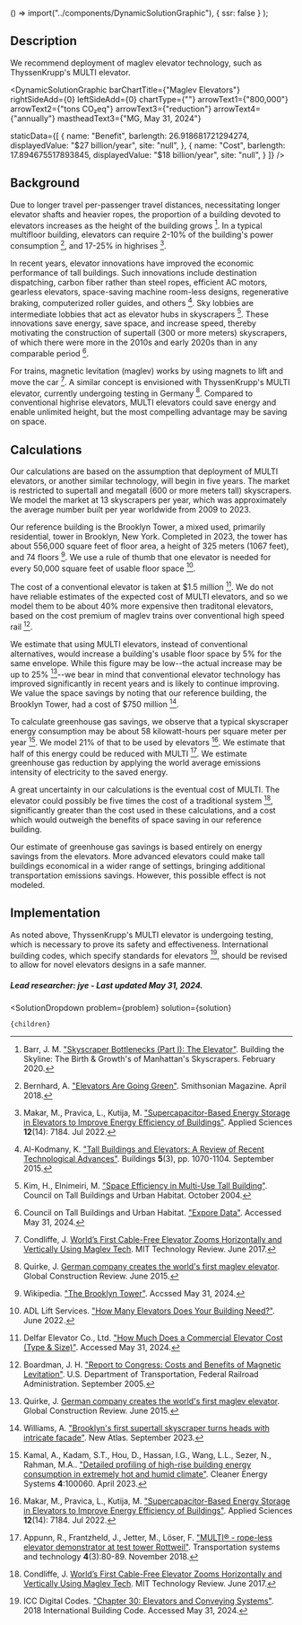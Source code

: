 

  () => import("../components/DynamicSolutionGraphic"),
  { ssr: false }
);

## Description

We recommend deployment of maglev elevator technology, such as ThyssenKrupp's MULTI elevator.

<DynamicSolutionGraphic
  barChartTitle={"Maglev Elevators"}
  rightSideAdd={0}
  leftSideAdd={0}
  chartType={""}
  arrowText1={"800,000"}
  arrowText2={"tons CO₂eq"}
  arrowText3={"reduction"}
  arrowText4={"annually"}
  mastheadText3={"MG, May 31, 2024"}
  
  
  staticData={[
    {
      name: "Benefit",
      barlength: 26.918681721294274,
      displayedValue: "$27 billion/year",
      site: "null",
    },
    {
      name: "Cost",
      barlength: 17.894675517893845,
      displayedValue: "$18 billion/year",
      site: "null",
    }
  ]}
/>

## Background

Due to longer travel per-passenger travel distances, necessitating longer elevator shafts and heavier ropes, the proportion of a building devoted to elevators increases as the height of the building grows [^"7"]. In a typical multifloor building, elevators can require 2-10% of the building's power consumption [^"6"], and 17-25% in highrises [^"8"].

In recent years, elevator innovations have improved the economic performance of tall buildings. Such innovations include destination dispatching, carbon fiber rather than steel ropes, efficient AC motors, gearless elevators, space-saving machine room-less designs, regenerative braking, computerized roller guides, and others [^"9"]. Sky lobbies are intermediate lobbies that act as elevator hubs in skyscrapers [^"10"]. These innovations save energy, save space, and increase speed, thereby motivating the construction of supertall (300 or more meters) skyscrapers, of which there were more in the 2010s and early 2020s than in any comparable period [^"11"].

For trains, magnetic levitation (maglev) works by using magnets to lift and move the car [^"1"]. A similar concept is envisioned with ThyssenKrupp's MULTI elevator, currently undergoing testing in Germany [^"5"]. Compared to conventional highrise elevators, MULTI elevators could save energy and enable unlimited height, but the most compelling advantage may be saving on space.



## Calculations

Our calculations are based on the assumption that deployment of MULTI elevators, or another similar technology, will begin in five years. The market is restricted to supertall and megatall (600 or more meters tall) skyscrapers. We model the market at 13 skyscrapers per year, which was approximately the average number built per year worldwide from 2009 to 2023.

Our reference building is the Brooklyn Tower, a mixed used, primarily residential, tower in Brooklyn, New York. Completed in 2023, the tower has about 556,000 square feet of floor area, a height of 325 meters (1067 feet), and 74 floors [^"12"]. We use a rule of thumb that one elevator is needed for every 50,000 square feet of usable floor space [^"13"].

The cost of a conventional elevator is taken at $1.5 million [^"14"]. We do not have reliable estimates of the expected cost of MULTI elevators, and so we model them to be about 40% more expensive then traditonal elevators, based on the cost premium of maglev trains over conventional high speed rail [^"15"].

We estimate that using MULTI elevators, instead of conventional alternatives, would increase a building's usable floor space by 5% for the same envelope. While this figure may be low--the actual increase may be up to 25% [^"5"]--we bear in mind that conventional elevator technology has improved significantly in recent years and is likely to continue improving. We value the space savings by noting that our reference building, the Brooklyn Tower, had a cost of $750 million [^"16"].

To calculate greenhouse gas savings, we observe that a typical skyscraper energy consumption may be about 58 kilowatt-hours per square meter per year [^"17"]. We model 21% of that to be used by elevators [^"8"]. We estimate that half of this energy could be reduced with MULTI [^"18"]. We estimate greenhouse gas reduction by applying the world average emissions intensity of electricity to the saved energy.

A great uncertainty in our calculations is the eventual cost of MULTI. The elevator could possibly be five times the cost of a traditional system [^"1"], significantly greater than the cost used in these calculations, and a cost which would outweigh the benefits of space saving in our reference building.

Our estimate of greenhouse gas savings is based entirely on energy savings from the elevators. More advanced elevators could make tall buildings economical in a wider range of settings, bringing additional transportation emissions savings. However, this possible effect is not modeled.

## Implementation

As noted above, ThyssenKrupp's MULTI elevator is undergoing testing, which is necessary to prove its safety and effectiveness. International building codes, which specify standards for elevators [^"19"], should be revised to allow for novel elevators designs in a safe manner.


##### Lead researcher: jye - Last updated May 31, 2024.

[^"1"]: Condliffe, J. [World’s First Cable-Free Elevator Zooms Horizontally and Vertically Using Maglev Tech](https://www.technologyreview.com/2017/06/23/4512/worlds-first-cable-free-elevator-zooms-horizontally-and-vertically-using-maglev-tech/). MIT Technology Review. June 2017.
[^"2"]:  [Maglev Goes High Rise? The Potential of Horizontal Maglev Technology for Vertical High-Rise Elevators 2. Journal paper ctbuh.org](https://global.ctbuh.org/resources/papers/download/1235-maglev-goes-high-rise-the-potential-of-horizontal-maglev-technology-for-vertical-high-rise-elevators.pdf) 
[^"4"]:  [https://thefutureofthings.com/11485-magnetic-elevators-theyre-not-fainthearted/](https://thefutureofthings.com/11485-magnetic-elevators-theyre-not-fainthearted/) 
[^"5"]: Quirke, J. [German company creates the world's first maglev elevator](https://www.globalconstructionreview.com/germ8an-company-creates-worlds-first-m8agl8ev/). Global Construction Review. June 2015.
[^"6"]: Bernhard, A. ["Elevators Are Going Green"](https://www.smithsonianmag.com/innovation/elevators-are-going-green-180968907/). Smithsonian Magazine. April 2018.

[^"7"]: Barr, J. M. ["Skyscraper Bottlenecks (Part I): The Elevator"](https://buildingtheskyline.org/skyscraper-bottlenecks-i/). Building the Skyline: The Birth & Growth's of Manhattan's Skyscrapers. February 2020.
[^"8"]: Makar, M., Pravica, L., Kutija, M. ["Supercapacitor-Based Energy Storage in Elevators to Improve Energy Efficiency of Buildings"](https://www.mdpi.com/2076-3417/12/14/7184). Applied Sciences **12**(14): 7184. Jul 2022.
[^"9"]: Al-Kodmany, K. ["Tall Buildings and Elevators: A Review of Recent Technological Advances"](https://www.mdpi.com/2075-5309/5/3/1070). Buildings **5**(3), pp. 1070-1104. September 2015.
[^"10"]: Kim, H., Elnimeiri, M. ["Space Efficiency in Multi-Use Tall Building"](https://www.semanticscholar.org/paper/Space-Efficiency-in-Multi-Use-Tall-Building-Kim-Elnimeiri/b0efc4e9c4722c50eee3dbaf692f2cb172752473). Council on Tall Buildings and Urban Habitat. October 2004.
[^"11"]: Council on Tall Buildings and Urban Habitat. ["Expore Data"](https://www.skyscrapercenter.com/explore-data). Accessed May 31, 2024.
[^"12"]: Wikipedia. ["The Brooklyn Tower"](https://en.wikipedia.org/wiki/The_Brooklyn_Tower). Accssed May 31, 2024.
[^"13"]: ADL Lift Services. ["How Many Elevators Does Your Building Need?"](https://www.adlliftservices.com/how-many-elevators-does-your-building-need). June 2022.
[^"14"]: Delfar Elevator Co., Ltd. ["How Much Does a Commercial Elevator Cost (Type & Size)"](https://www.delfarelevator.com/commercial-elevator-cost.html). Accessed May 31, 2024.
[^"15"]: Boardman, J. H. ["Report to Congress: Costs and Benefits of Magnetic Levitation"](https://railroads.dot.gov/sites/fra.dot.gov/files/fra_net/1176/maglev-sep05.pdf). U.S. Department of Transportation, Federal Railroad Administration. September 2005.
[^"16"]: Williams, A. ["Brooklyn's first supertall skyscraper turns heads with intricate facade"](https://newatlas.com/architecture/brooklyn-tower-shop/). New Atlas. September 2023.
[^"17"]: Kamal, A., Kadam, S.T., Hou, D., Hassan, I.G., Wang, L.L., Sezer, N., Rahman, M.A.. ["Detailed profiling of high-rise building energy consumption in extremely hot and humid climate"](https://www.sciencedirect.com/science/article/pii/S2772783123000109). Cleaner Energy Systems **4**:100060. April 2023.
[^"18"]: Appunn, R.,  Frantzheld, J., Jetter, M., Löser, F. ["MULTI® - rope-less elevator demonstrator at test tower Rottweil"](https://journals.eco-vector.com/transsyst/article/view/10429). Transportation systems and technology **4**(3):80-89. November 2018.
[^"19"]: ICC Digital Codes. ["Chapter 30: Elevators and Conveying Systems"](https://codes.iccsafe.org/content/IBC2018/chapter-30-elevators-and-conveying-systems). 2018 International Building Code. Accessed May 31, 2024.

  <SolutionDropdown 
    problem={problem} 
    solution={solution}
  >
    {children}
  </SolutionDropdown>
